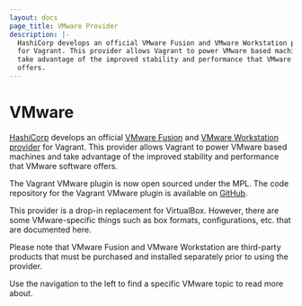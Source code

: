 ```yaml
---
layout: docs
page_title: VMware Provider
description: |-
  HashiCorp develops an official VMware Fusion and VMware Workstation provider
  for Vagrant. This provider allows Vagrant to power VMware based machines and
  take advantage of the improved stability and performance that VMware software
  offers.
---
```


# VMware

[HashiCorp](https://www.hashicorp.com) develops an official
[VMware Fusion](https://www.vmware.com/products/fusion/overview.html)
and [VMware Workstation](https://www.vmware.com/products/workstation/)&nbsp;
[provider](/vagrant/docs/providers/) for Vagrant. This provider allows
Vagrant to power VMware based machines and take advantage of the
improved stability and performance that VMware software offers.

The Vagrant VMware plugin is now open sourced under the MPL. The code
repository for the Vagrant VMware plugin is available on [GitHub](https://github.com/hashicorp/vagrant-vmware-desktop).

This provider is a drop-in replacement for VirtualBox. However, there are some
VMware-specific things such as box formats, configurations, etc. that are
documented here.

Please note that VMware Fusion and VMware Workstation are third-party products
that must be purchased and installed separately prior to using the provider.

Use the navigation to the left to find a specific VMware topic to read
more about.
